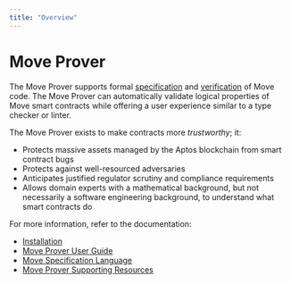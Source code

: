```yaml
---
title: "Overview"
---
```


# Move Prover

The Move Prover supports formal [specification](./spec-lang.md) and [verification](./prover-guide.md) of Move code. The Move Prover can automatically validate logical properties of Move smart contracts while offering a user experience similar to a type checker or linter.

The Move Prover exists to make contracts more _trustworthy_; it:

- Protects massive assets managed by the Aptos blockchain from smart contract bugs
- Protects against well-resourced adversaries
- Anticipates justified regulator scrutiny and compliance requirements
- Allows domain experts with a mathematical background, but not necessarily a software engineering background, to understand what smart contracts do

For more information, refer to the documentation:

- [Installation](../../tools/aptos-cli/install-cli/install-move-prover.md)
- [Move Prover User Guide](prover-guide.md)
- [Move Specification Language](spec-lang.md)
- [Move Prover Supporting Resources](supporting-resources.md)
